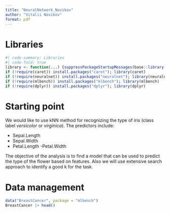 ```yaml
---
title: "NeuralNetwork_Novikov"
author: "Vitalii Novikov"
format: pdf
---
```




# Libraries

```r
#| code-summary: Libraries
#| code-fold: true
library <- function(...) {suppressPackageStartupMessages(base::library(...))}
if (!require(caret)) install.packages("caret"); library(caret)
if (!require(neuralnet)) install.packages("neuralnet"); library(neuralnet)
if (!require(mlbench)) install.packages("mlbench"); library(mlbench)
if (!require(dplyr)) install.packages("dplyr"); library(dplyr)
```

# Starting point

We would like to use kNN method for recognizing the type of iris (class label *versicolor* or *virginica*). The predictors include:

- Sepal.Length
- Sepal.Width
- Petal.Length
-Petal.Width

The objective of the analysis is to find a model that can be used to predict the type of the flower based on features. Also we will use extensive search approach to identify a good k for the task.


# Data management

```r
data("BreastCancer", package = "mlbench")
BreastCancer |> head()
```


